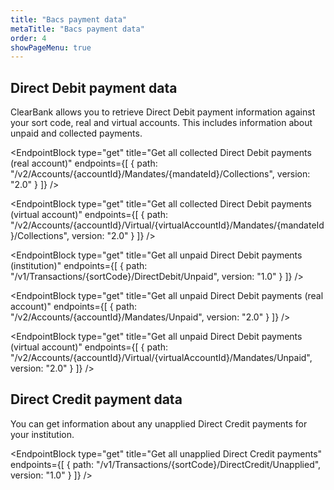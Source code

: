 ```yaml
---
title: "Bacs payment data"
metaTitle: "Bacs payment data"
order: 4
showPageMenu: true
---
```



## Direct Debit payment data

ClearBank allows you to retrieve Direct Debit payment information against your sort code, real and virtual accounts.
This includes information about unpaid and collected payments.

<EndpointBlock
  type="get"
  title="Get all collected Direct Debit payments (real account)"
  endpoints={[
    {
      path: "/v2/Accounts/{accountId}/Mandates/{mandateId}/Collections",
      version: "2.0"
    }
  ]}
/>

<EndpointBlock
  type="get"
  title="Get all collected Direct Debit payments (virtual account)"
  endpoints={[
    {
      path: "/v2/Accounts/{accountId}/Virtual/{virtualAccountId}/Mandates/{mandateId}/Collections",
      version: "2.0"
    }
  ]}
/>

<EndpointBlock
  type="get"
  title="Get all unpaid Direct Debit payments (institution)"
  endpoints={[
    {
      path: "/v1/Transactions/{sortCode}/DirectDebit/Unpaid",
      version: "1.0"
    }
  ]}
/>

<EndpointBlock
  type="get"
  title="Get all unpaid Direct Debit payments (real account)"
  endpoints={[
    {
      path: "/v2/Accounts/{accountId}/Mandates/Unpaid",
      version: "2.0"
    }
  ]}
/>

<EndpointBlock
  type="get"
  title="Get all unpaid Direct Debit payments (virtual account)"
  endpoints={[
    {
      path: "/v2/Accounts/{accountId}/Virtual/{virtualAccountId}/Mandates/Unpaid",
      version: "2.0"
    }
  ]}
/>

## Direct Credit payment data

You can get information about any unapplied Direct Credit payments for your institution.

<EndpointBlock
  type="get"
  title="Get all unapplied Direct Credit payments"
  endpoints={[
    {
      path: "/v1/Transactions/{sortCode}/DirectCredit/Unapplied",
      version: "1.0"
    }
  ]}
/>